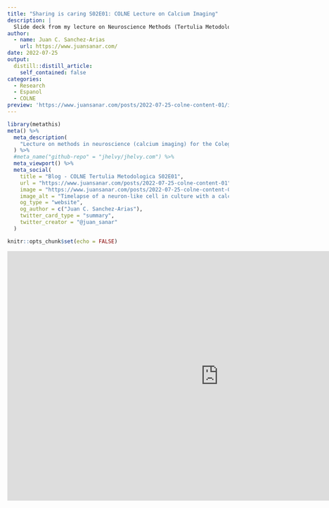 ```yaml
---
title: "Sharing is caring S02E01: COLNE Lecture on Calcium Imaging"
description: |
  Slide deck from my lecture on Neuroscience Methods (Tertulia Metodologica) for the Colegio Colombiuano de Neurociencias (COLNE).
author:
  - name: Juan C. Sanchez-Arias
    url: https://www.juansanar.com/
date: 2022-07-25
output:
  distill::distill_article:
    self_contained: false
categories: 
  - Research
  - Espanol
  - COLNE
preview: 'https://www.juansanar.com/posts/2022-07-25-colne-content-01/img/mit_geci-neurons.jpg'
---
```


```r
library(metathis)
meta() %>%
  meta_description(
    "Lecture on methods in neuroscience (calcium imaging) for the Colegio Colombiano de Neurociencias"
  ) %>%
  #meta_name("github-repo" = "jhelvy/jhelvy.com") %>%
  meta_viewport() %>%
  meta_social(
    title = "Blog - COLNE Tertulia Metodologica S02E01",
    url = "https://www.juansanar.com/posts/2022-07-25-colne-content-01",
    image = "https://www.juansanar.com/posts/2022-07-25-colne-content-01/img/mit_geci-neurons.jpg",
    image_alt = "Timelapse of a neuron-like cell in culture with a calcium indicaotr. Fluorescent intensity increases as intracelullar calcium rises.",
    og_type = "website",
    og_author = c("Juan C. Sanchez-Arias"),
    twitter_card_type = "summary",
    twitter_creator = "@juan_sanar"
  )
```

```r
knitr::opts_chunk$set(echo = FALSE)
```

<iframe src="https://docs.google.com/presentation/d/e/2PACX-1vR7yaPDeqAJil8fKxAvm714Mn-9Hc9wJRWIovwGxAmXFAG7-r9mfxlyR5tROeIPrfS5MOxUnoqo4DH0/embed?start=false&loop=false&delayms=5000" frameborder="0" width="960" height="569" allowfullscreen="true" mozallowfullscreen="true" webkitallowfullscreen="true"></iframe>


